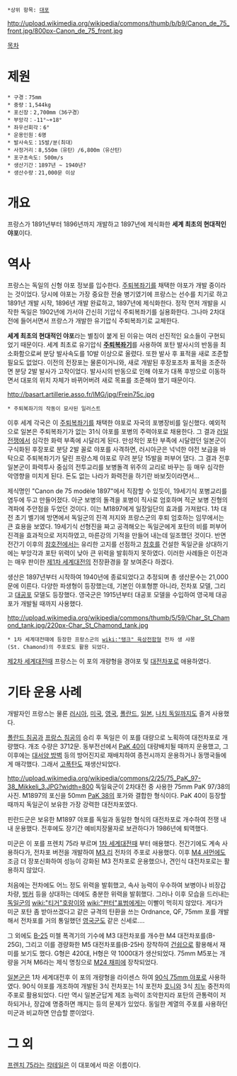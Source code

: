  *상위 항목: [[대포]]

http://upload.wikimedia.org/wikipedia/commons/thumb/b/b9/Canon_de_75_front.jpg/800px-Canon_de_75_front.jpg

[[목차]]
= 제원 =
 * 구경：75mm
 * 중량：1,544kg
 * 포신장：2,700mm（36구경）
 * 부앙각：-11°~+18°
 * 좌우선회각：6°
 * 운용인원：6명
 * 발사속도：15발/분(최대）
 * 사정거리：8,550m（유탄）/6,800m（유산탄）
 * 포구초속도: 500m/s
 * 생산기간：1897년 ~ 1940년?
 * 생산수량：21,000문 이상

= 개요 =
프랑스가 1891년부터 1896년까지 개발하고 1897년에 제식화한 '''세계 최초의 현대적인 야포'''이다. 

= 역사 =
프랑스는 독일의 신형 야포 정보를 입수한다. [[주퇴복좌기]]를 채택한 야포가 개발 중이라는 것이었다. 당시에 야포는 가장 중요한 전술 병기였기에 프랑스는 선수를 치기로 하고 1891년 개발 시작, 1896년 개발 완료하고, 1897년에 제식화한다. 정작 먼저 개발을 시작한 독일은 1902년에 가서야 간신히 기압식 주퇴복좌기를 실용화한다. 그나마 2차대전에 들어서면서 프랑스가 개발한 유기압식 주퇴복좌기로 교체한다. 

'''세계 최초의 현대적인 야포'''라는 별칭이 붙게 된 이유는 여러 선진적인 요소들이 구현되었기 때문이다. 세계 최초로 유기압식 '''[[주퇴복좌기]]'''를 사용하여 포탄 발사시의 반동을 최소화함으로써 분당 발사속도를 10발 이상으로 올렸다. 또한 발사 후 표적을 새로 조준할 필요도 없었다. 이전의 전장포는 물론이거니와, 새로 개발된 후장포조차 표적을 조준하면 분당 2발 발사가 고작이었다. 발사시의 반동으로 인해 야포가 대폭 후방으로 이동하면서 대포의 위치 자체가 바뀌어버려 새로 목표를 조준해야 했기 때문이다. 
 
http://basart.artillerie.asso.fr/IMG/jpg/Frein75c.jpg
 * 주퇴복좌기의 작동이 묘사된 일러스트

이후 세계 각국은 이 [[주퇴복좌기]]를 채택한 야포로 자국의 포병장비를 일신했다. 예외적으로 일본은 주퇴복좌기가 없는 31식 야포를 포병의 주력야포로 채용한다. 그 결과 [[러일전쟁]]에서 심각한 화력 부족에 시달리게 된다. 만성적인 포탄 부족에 시달렸던 일본군이 구식화된 후장포로 분당 2발 꼴로 야포를 사격하면, 러시아군은 넉넉한 야전 보급을 바탁으로 주퇴복좌기가 달린 프랑스제 야포로 무려 분당 15발을 퍼부어 댔다. 그 결과 전후 일본군이 화력투사 중심의 전투교리를 보병돌격 위주의 교리로 바꾸는 등 매우 심각한 악영향을 미치게 된다. 돈도 없는 나라가 화력전을 하기란 바보짓이라면서... 

제식명인 "Canon de 75 modèle 1897"에서 직잠할 수 있듯이, 19세기식 포병교리를 염두에 두고 만들어졌다. 아군 보병의 돌격을 포병이 직사로 엄호하며 적군 보병 진형의 격파에 주안점을 두었던 것이다. 이는 M1897에게 일장일단의 효과를 가져왔다. 1차 대전 초기 벨기에 방면에서 독일군의 진격 저지와 프랑스군의 후퇴 엄호하는 임무에서는 큰 효용을 보였다. 19세기식 선형진을 짜고 공격해오는 독일군에게 포탄의 비를 퍼부어 진격을 효과적으로 저지하였고, 마른강의 기적을 만들어 내는데 일조했던 것이다. 반면 전간기 이후의 [[참호전]]에서는 유리한 고지를 선점하고 [[참호]]를 건설한 독일군을 상대하기에는 부앙각과 포탄 위력이 낮아 큰 위력을 발휘하지 못하였다. 이러한 사례들은 이전과는 매우 판이한 [[제1차 세계대전]]의 전장환경을 잘 보여준다 하겠다. 

생산은 1897년부터 시작하여 1940년에 종료되었다고 추정되며 총 생산문수는 21,000문에 이른다. 다양한 파생형이 등장했는데, 기본인 야포형뿐 아니라, 전차포 모델, 그리고 [[대공포]] 모델도 등장했다. 영국군은 1915년부터 대공포 모델을 수입하여 영국제 대공포가 개발될 때까지 사용했다.

http://upload.wikimedia.org/wikipedia/commons/thumb/5/59/Char_St_Chamond_tank.jpg/220px-Char_St_Chamond_tank.jpg
 * 1차 세계대전때에 등장한 프랑스군의 [[wiki:"탱크" 육상전함]]형 전차 생 샤몽(St. Chamond)의 주포로도 활용 되었다.

[[제2차 세계대전]]때 프랑스는 이 포의 개량형을 경야포 및 [[대전차포]]로 애용하였다.

= 기타 운용 사례 =
개발자인 프랑스는 물론 [[러시아]], [[미국]], [[영국]], [[폴란드]], [[일본]], [[나치 독일]]까지도 즐겨 사용했다.

[[폴란드 침공]]과 [[프랑스 침공]]의 승리 후 독일은 이 포를 대량으로 노획하여 대전차포로 개량했다. 개조 수량은 3712문. 동부전선에서 [[PaK 40]]이 대량배치될 때까지 운용했고, 그 이후에는 [[대서양 방벽]] 등의 방어진지로 재배치하여 종전시까지 운용하거나 동맹국들에게 매각했다. 그래서 [[고폭탄]]도 재생산되었다.

http://upload.wikimedia.org/wikipedia/commons/2/25/75_PaK_97-38_Mikkeli_3.JPG?width=800
독일육군이 2차대전 중 사용한 75mm PaK 97/38의 사진. M1897의 포신을 50mm [[PaK 38]]의 포가와 결합한 형식이다. PaK 40이 등장할 때까지 독일군이 보유한 가장 강력한 대전차포였다.

핀란드군은 보유한 M1897 야포를 독일과 동일한 형식의 대전차포로 개수하여 전쟁 내내 운용했다. 전후에도 장기간 예비치장물자로 보관하다가 1986년에 퇴역했다.

미군은 이 포를 프렌치 75라 부르며 [[1차 세계대전]]때 부터 애용했다. 전간기에도 계속 사용하다가, 전차포 버전을 개발하여 [[M3 리]] 전차의 주포로 사용했다. 이후 [[M4 셔먼]]에도 조금 더 장포신화하여 성능이 강화된 M3 전차포로 운용했으나, 견인식 대전차포로는 활용하지 않았다.

처음에는 전차에도 어느 정도 위력을 발휘했고, 속사 능력이 우수하여 보병이나 비장갑차량, [[벙커]] 등을 상대하는 데에도 충분한 위력을 발휘했다. 그러나 이후 모습을 드러내는 [[독일군]]의  [[wiki:"티거"호랑이]]와 [[wiki:"판터"표범]]에게는 이빨이 먹히지 않았다. 게다가 미군 포탄 좀 받아쓰겠다고 같은 규격의 탄환을 쓰는 Ordnance, QF, 75mm 포를 개발해서 전차포를 거의 통일했던 [[영국군]]도 같은 신세로....

그 외에도 [[B-25]] 미첼 폭격기의 기수에 M3 대전차포를 개수한 M4 대전차포를(B-25G), 그리고 이를 경량화한 M5 대전차포를(B-25H) 장착하여 [[건쉽]]으로 활용해서 재미를 보기도 했다. G형은 420대, H형은 약 1000대가 생산되었다. 75mm M5포는 개량을 거쳐 M6라는 제식 명칭으로 [[M24 채피]]에 장착되었다.

[[일본군]]은 1차 세계대전후 이 포의 개량형을 라이센스 하여 [[90식 75mm 야포]]로 사용하였다. 90식 야포를 개조하여 개발된 3식 전차포는 1식 포전차 [[호니]]와 3식 [[치누]] 중전차의 주포로 활용되었다. 다만 역시 일본군답게 제조 능력이 조악한지라 포탄의 관통력이 저하되거나, 장갑에 명중하면 깨지는 등의  문제가 있었다. 동일한 계열의 주포를 사용하던 미군과 비교하면 안습할 뿐이었다. 

= 그 외 =

[[프렌치 75]]라는 [[칵테일]]은 이 대포에서 따온 이름이다.
